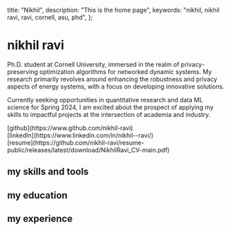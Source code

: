
  title: "Nikhil",
  description: "This is the home page",
  keywords: "nikhil, nikhil ravi, ravi, cornell, asu, phd",
};

# nikhil ravi

Ph.D. student at Cornell University, immersed in the realm of privacy-preserving optimization algorithms for networked dynamic systems. My research primarily revolves around enhancing the robustness and privacy aspects of energy systems, with a focus on developing innovative solutions.

Currently seeking opportunities in quantitative research and data ML science for
Spring 2024, I am excited about the prospect of applying my skills to impactful projects
at the intersection of academia and industry.

<div className="-mt-5 flex flex-wrap gap-4">
  <div className="flex items-center gap-2">
    <FaGithub />
    [github](https://www.github.com/nikhil-ravi)
  </div>
  <div className="flex items-center gap-2">
    <FaLinkedinIn />
    [linkedIn](https://www.linkedin.com/in/nikhil--ravi/)
  </div>
  <div className="flex items-center gap-2">
    <CgDetailsMore />
    [resume](https://github.com/nikhil-ravi/resume-public/releases/latest/download/NikhilRavi_CV-main.pdf)
  </div>
</div>

## my skills and tools

<Skills />

## my education

<Education />

## my experience

<Work />
